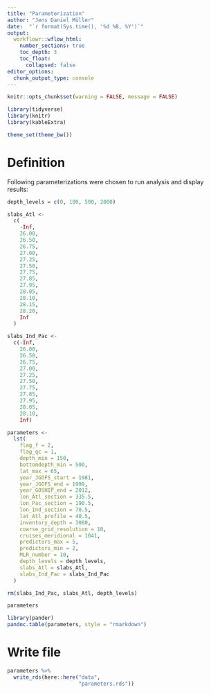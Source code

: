 ```yaml
---
title: "Parameterization"
author: "Jens Daniel Müller"
date:  "`r format(Sys.time(), '%d %B, %Y')`"
output: 
  workflowr::wflow_html:
    number_sections: true
    toc_depth: 3
    toc_float:
      collapsed: false
editor_options:
  chunk_output_type: console
---
```


```r
knitr::opts_chunk$set(warning = FALSE, message = FALSE)
```

```r
library(tidyverse)
library(knitr)
library(kableExtra)
```

```r
theme_set(theme_bw())
```


# Definition


Following parameterizations were chosen to run analysis and display results:

```r

depth_levels = c(0, 100, 500, 2000)

slabs_Atl <-
  c(
    -Inf,
    26.00,
    26.50,
    26.75,
    27.00,
    27.25,
    27.50,
    27.75,
    27.85,
    27.95,
    28.05,
    28.10,
    28.15,
    28.20,
    Inf
  )

slabs_Ind_Pac <-
  c(-Inf,
    26.00,
    26.50,
    26.75,
    27.00,
    27.25,
    27.50,
    27.75,
    27.85,
    27.95,
    28.05,
    28.10,
    Inf)

parameters <-
  lst(
    flag_f = 2,
    flag_qc = 1,
    depth_min = 150,
    bottomdepth_min = 500,
    lat_max = 65,
    year_JGOFS_start = 1981,
    year_JGOFS_end = 1999,
    year_GOSHIP_end = 2012,
    lon_Atl_section = 335.5,
    lon_Pac_section = 190.5,
    lon_Ind_section = 70.5,
    lat_Atl_profile = 40.5,
    inventory_depth = 3000,
    coarse_grid_resolution = 10,
    cruises_meridional = 1041,
    predictors_max = 5,
    predictors_min = 2,
    MLR_number = 10,
    depth_levels = depth_levels,
    slabs_Atl = slabs_Atl,
    slabs_Ind_Pac = slabs_Ind_Pac
  )

rm(slabs_Ind_Pac, slabs_Atl, depth_levels)

parameters

library(pander)
pandoc.table(parameters, style = "rmarkdown")

```

# Write file

```r

parameters %>%
  write_rds(here::here("data",
                       "parameters.rds"))

```
